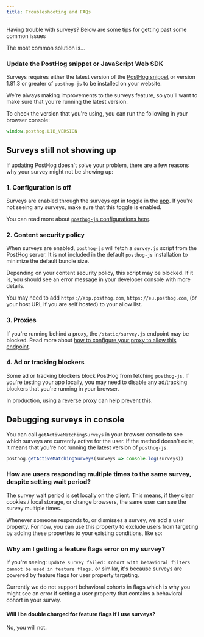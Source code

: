 ```yaml
---
title: Troubleshooting and FAQs
---
```


Having trouble with surveys? Below are some tips for getting past some common issues

The most common solution is...

### Update the PostHog snippet or JavaScript Web SDK

Surveys requires either the latest version of the [PostHog snippet](/docs/libraries/js#option-1-add-the-javascript-snippet-to-your-html) or version 1.81.3 or greater of `posthog-js` to be installed on your website.

We're always making improvements to the surveys feature, so you'll want to make sure that you're running the latest version.

To check the version that you're using, you can run the following in your browser console:

```js
window.posthog.LIB_VERSION
```

## Surveys still not showing up

If updating PostHog doesn't solve your problem, there are a few reasons why your survey might not be showing up:

### 1. Configuration is off

Surveys are enabled through the surveys opt in toggle in the [app](https://app.posthog.com/surveys). If you're not seeing any surveys, make sure that this toggle is enabled.

You can read more about [`posthog-js` configurations here](/docs/integrate/client/js#config).

### 2. Content security policy

When surveys are enabled, `posthog-js` will fetch a `survey.js` script from the PostHog server. It is not included in the default `posthog-js` installation to minimize the default bundle size.

Depending on your content security policy, this script may be blocked. If it is, you should see an error message in your developer console with more details.

You may need to add `https://app.posthog.com`, `https://eu.posthog.com`, (or your host URL if you are self hosted) to your allow list.

### 3. Proxies

If you're running behind a proxy, the `/static/survey.js` endpoint may be blocked. Read more about [how to configure your proxy to allow this endpoint](/docs/self-host/configure/running-behind-proxy#public-endpoints).

### 4. Ad or tracking blockers

Some ad or tracking blockers block PostHog from fetching `posthog-js`. If you're testing your app locally, you may need to disable any ad/tracking blockers that you're running in your browser.

In production, using a [reverse proxy](/docs/advanced/proxy) can help prevent this.

## Debugging surveys in console

You can call `getActiveMatchingSurveys` in your browser console to see which surveys are currently active for the user. If the method doesn't exist, it means that you're not running the latest version of `posthog-js`.  

```js
posthog.getActiveMatchingSurveys(surveys => console.log(surveys))
```

### How are users responding multiple times to the same survey, despite setting wait period?

The survey wait period is set locally on the client. This means, if they clear cookies / local storage, or change browsers, the same user can see the survey multiple times.

Whenever someone responds to, or dismisses a survey, we add a user property. For now, you can use this property to exclude users from targeting by adding these properties to your existing conditions, like so:




### Why am I getting a feature flags error on my survey?

If you're seeing: `Update survey failed: Cohort with behavioral filters cannot be used in feature flags.` or similar, it's because surveys are powered by feature flags for user property targeting.

Currently we do not support behavioral cohorts in flags which is why you might see an error if setting a user property that contains a behavioral cohort in your survey.

#### Will I be double charged for feature flags if I use surveys?

No, you will not.
